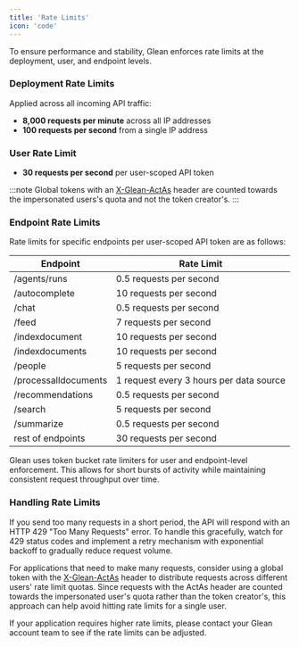 ```yaml
---
title: 'Rate Limits'
icon: 'code'
---
```


To ensure performance and stability, Glean enforces rate limits at the deployment, user, and endpoint levels.

### Deployment Rate Limits

Applied across all incoming API traffic:

- **8,000 requests per minute** across all IP addresses
- **100 requests per second** from a single IP address

### User Rate Limit

- **30 requests per second** per user-scoped API token

:::note
  Global tokens with an [X-Glean-ActAs](../api-info/client/authentication/glean-issued#authentication-headers) header are counted towards the impersonated users's quota and not the token creator's.
:::

### Endpoint Rate Limits

Rate limits for specific endpoints per user-scoped API token are as follows:

| Endpoint             | Rate Limit                              |
| -------------------- | --------------------------------------- |
| /agents/runs         | 0.5 requests per second                 |
| /autocomplete        | 10 requests per second                  |
| /chat                | 0.5 requests per second                 |
| /feed                | 7 requests per second                   |
| /indexdocument       | 10 requests per second                  |
| /indexdocuments      | 10 requests per second                  |
| /people              | 5 requests per second                   |
| /processalldocuments | 1 request every 3 hours per data source |
| /recommendations     | 0.5 requests per second                 |
| /search              | 5 requests per second                   |
| /summarize           | 0.5 requests per second                 |
| rest of endpoints    | 30 requests per second                  |

Glean uses token bucket rate limiters for user and endpoint-level enforcement. This allows for short bursts of activity while maintaining consistent request throughput over time.

### Handling Rate Limits

If you send too many requests in a short period, the API will respond with an HTTP 429 "Too Many Requests" error. To handle this gracefully, watch for 429 status codes and implement a retry mechanism with exponential backoff to gradually reduce request volume.

For applications that need to make many requests, consider using a global token with the [X-Glean-ActAs](../api-info/client/authentication/glean-issued#authentication-headers) header to distribute requests across different users' rate limit quotas. Since requests with the ActAs header are counted towards the impersonated user's quota rather than the token creator's, this approach can help avoid hitting rate limits for a single user.

If your application requires higher rate limits, please contact your Glean account team to see if the rate limits can be adjusted.
